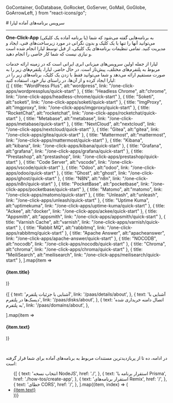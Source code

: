
  GoContainer,
  GoDatabase,
  GoRocket,
  GoServer,
  GoMail,
  GoGlobe,
  GoArrowLeft,
} from "react-icons/go";

<Layout>
# سرویس برنامه‌های آماده لیارا
<hr className="mb-2" />

<Section id='what-is-one-click-app' title='One-Click-App چیست؟' />

<b>One-Click-App</b> (یا برنامه‌ آماده یک کلیکی)
به برنامه‌هایی گفته می‌شود که شما می‌توانید آنها را تنها با یک کلیک و بدون نگرانی در مورد زیرساخت‌های فنی، ایجاد و مدیریت کنید.
تمامی تنظیمات برنامه‌های یک کلیکی، از قبل توسط لیارا انجام شده است و نیازی نیست که شما کار خاصی را انجام دهید.

<Section id="liara-provided-one-click-apps" title="لیارا چه پلتفرم‌هایی را ارائه می‌دهد؟" />
لیارا از جمله اولین سرویس‌های میزبانی ابری ایرانی است که در زمینه ارائه خدمات مربوط به پلتفرم‌های مختلف، پیش‌تاز است. در حال حاضر، لیارا، پلتفرم‌های زیر را به صورت مستقیم ارائه می‌دهد و شما می‌توانید فقط با زدن یک کلیک، برنامه‌های زیر را در لیارا ایجاد کرده و از آن‌ها، در راستای نیاز خود، استفاده کنید:

<div className="h-4" />
<div className="grid grid-cols-4 gap-4">
            {[
    {
        title: "WordPress Plus",
        alt:"wordpress",
        link: "/one-click-apps/wordpressplus/quick-start"
      },
      {
        title: "Headless Chrome",
        alt:"chrome",
        link: "/one-click-apps/headless-chrome/quick-start"
      },
      {
        title: "Soketi",
        alt:"soketi",
        link: "/one-click-apps/soketi/quick-start"
      },
      {
        title: "ImgProxy",
        alt:"imgproxy",
        link: "/one-click-apps/imgproxy/quick-start"
      },
      {
        title: "RocketChat",
        alt:"rocketchat",
        link: "/one-click-apps/rocketchat/quick-start"
      },
      {
        title: "Metabase",
        alt:"metabase",
        link: "/one-click-apps/metabase/quick-start"
      },
      {
        title: "NextCloud",
        alt:"nextcloud",
        link: "/one-click-apps/nextcloud/quick-start"
      },
      {
        title: "Gitea",
        alt:"gitea",
        link: "/one-click-apps/gitea/quick-start"
      },
      {
        title: "Mattermost",
        alt:"mattermost",
        link: "/one-click-apps/mattermost/quick-start"
      },
      {
        title: "Kibana",
        alt:"kibana",
        link: "/one-click-apps/kibana/quick-start"
      },
      {
        title: "Grafana",
        alt:"grafana",
        link: "/one-click-apps/grafana/quick-start"
      },
      {
        title: "Prestashop",
        alt:"prestashop",
        link: "/one-click-apps/prestashop/quick-start"
      },
      {
        title: "Code Server",
        alt:"vscode",
        link: "/one-click-apps/vscode/quick-start"
      },
      {
        title: "Odoo",
        alt:"odoo",
        link: "/one-click-apps/odoo/quick-start"
      },
      {
        title: "Ghost",
        alt:"ghost",
        link: "/one-click-apps/ghost/quick-start"
      },
      {
        title: "N8N",
        alt:"n8n",
        link: "/one-click-apps/n8n/quick-start"
      },
      {
        title: "PocketBase",
        alt:"pocketbase",
        link: "/one-click-apps/pocketbase/quick-start"
      },
      {
        title: "Matomo",
        alt:"matomo",
        link: "/one-click-apps/matomo/quick-start"
      },
      {
        title: "Unleash",
        alt:"unleash",
        link: "/one-click-apps/unleash/quick-start"
      },
      {
        title: "Uptime Kuma",
        alt:"uptimekuma",
        link: "/one-click-apps/uptime-kuma/quick-start"
      },
      {
        title: "Ackee",
        alt:"docker",
        link: "/one-click-apps/ackee/quick-start"
      },
      {
        title: "Appsmith",
        alt:"appsmith",
        link: "/one-click-apps/appsmith/quick-start"
      },
      {
        title: "Varnish Cache",
        alt:"varnish",
        link: "/one-click-apps/varnish/quick-start"
      },
      {
        title: "Rabbit MQ",
        alt:"rabbitmq",
        link: "/one-click-apps/rabbitmq/quick-start"
      },
      {
        title: "Apache Answer",
        alt:"apacheanswer",
        link: "/one-click-apps/apache-answer/quick-start"
      },
      {
        title: "NOCODB",
        alt:"nocodb",
        link: "/one-click-apps/nocodb/quick-start"
      },
      {
        title: "Chroma",
        alt:"chroma",
        link: "/one-click-apps/chroma/quick-start"
      },
      {
        title: "MeiliSearch",
        alt:"meilisearch",
        link: "/one-click-apps/meilisearch/quick-start"
      },
  ].map(item =>
              <Link href={item.link}>
                <Card className="flex cursor-pointer w-full items-center justify-between">
                  <div className="flex items-center gap-3">
                    <div className="w-[40px] p-1  bg-[#333] rounded-lg">
                      <PlatformIcon platform={item.alt} />
                    </div>
                    <h4>
                      {item.title}
                    </h4>
                  </div>
                  <GoArrowLeft className="ml-1" />
                </Card>
              </Link>
            )}
          </div>


<br />


<Section id='also-read' title='همچنین بخوانید:' />
<div className="grid grid-cols-3 gap-4">
            {[
    {
      text: 'آشنایی با جزئیات پلتفرم',
      link: '/paas/details/about',
    },
    {
      text: 'آشنایی با دیسک‌ها در پلتفرم',
      link: '/paas/disks/about',
    },
    {
      text: 'اتصال دامنه خریداری شده به پلتفرم',
      link: '/paas/domains/about',
    },

  ].map(item =>
              <Link href={item.link}>
                <Card className="flex cursor-pointer w-full items-center justify-between">
                  <div className="flex items-center gap-3">
                    <h4>
                      {item.text}
                    </h4>
                  </div>
                  <GoArrowLeft className="ml-1" />
                </Card>
              </Link>
            )}
          </div>

<br />

در ادامه، ده تا از پربازدیدترین مستندات مربوط به برنامه‌های آماده برای شما قرار گرفته است:

<ul className="pr-4">
  {[
    {
      text: 'انتخاب نسخه NodeJS',
      href: './',
    },
    {
      text: 'استقرار برنامه با Prisma',
      href: './how-tos/create-app',
    },
    {
      text: 'استقرار برنامه‌های Remix',
      href: '/',
    },
    {
      text: 'خطای CORS',
      href: '/',
    },
  ].map((item, index) => (
    <li
      key={index}
      style={{
        listStyle: "persian",
        textDecoration: "underline",
        textDecorationColor: "#9ca3af"
      }}
    >
      <a
        className="flex w-[max-content] items-center gap-2 text-[18px] mt-4"
        href={item.href}
      >
        {item.text}
        <GoArrowLeft className="ml-2 text-[15px] text-[gray]" />
      </a>
    </li>
  ))}
</ul>

</Layout>
